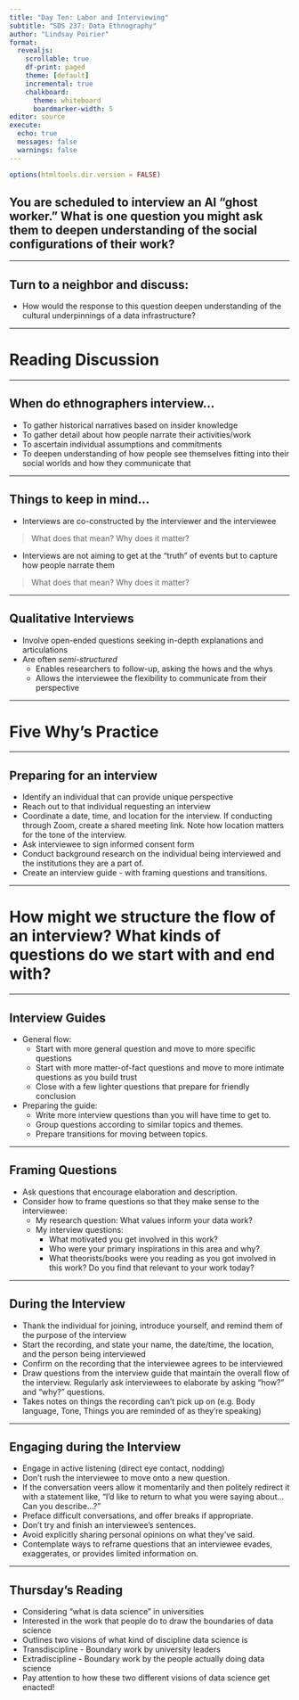 ```yaml
---
title: "Day Ten: Labor and Interviewing"
subtitle: "SDS 237: Data Ethnography"
author: "Lindsay Poirier"
format: 
  revealjs:
    scrollable: true
    df-print: paged
    theme: [default]
    incremental: true
    chalkboard:
      theme: whiteboard
      boardmarker-width: 5
editor: source
execute:
  echo: true
  messages: false
  warnings: false
---
```



```r
options(htmltools.dir.version = FALSE)
```

## You are scheduled to interview an AI "ghost worker." What is one question you might ask them to deepen understanding of the social configurations of their work?

---

## Turn to a neighbor and discuss:

- How would the response to this question deepen understanding of the cultural underpinnings of a data infrastructure?

---

# Reading Discussion

---

## When do ethnographers interview...

- To gather historical narratives based on insider knowledge 
- To gather detail about how people narrate their activities/work
- To ascertain individual assumptions and commitments
- To deepen understanding of how people see themselves fitting into their social worlds and how they communicate that

---

## Things to keep in mind...

- Interviews are co-constructed by the interviewer and the interviewee

> What does that mean? Why does it matter?

- Interviews are not aiming to get at the "truth" of events but to capture how people narrate them

> What does that mean? Why does it matter?



---

## Qualitative Interviews

- Involve open-ended questions seeking in-depth explanations and articulations
- Are often *semi-structured*
  - Enables researchers to follow-up, asking the hows and the whys
  - Allows the interviewee the flexibility to communicate from their perspective

---

# Five Why's Practice

---

## Preparing for an interview

- Identify an individual that can provide unique perspective 
- Reach out to that individual requesting an interview
- Coordinate a date, time, and location for the interview. If conducting through Zoom, create a shared meeting link. Note how location matters for the tone of the interview.
- Ask interviewee to sign informed consent form
- Conduct background research on the individual being interviewed and the institutions they are a part of. 
- Create an interview guide - with framing questions and transitions. 

---

# How might we structure the flow of an interview? What kinds of questions do we start with and end with?

---

## Interview Guides

- General flow:
  - Start with more general question and move to more specific questions
  - Start with more matter-of-fact questions and move to more intimate questions as you build trust 
  - Close with a few lighter questions that prepare for friendly conclusion
- Preparing the guide:
  - Write more interview questions than you will have time to get to.
  - Group questions according to similar topics and themes. 
  - Prepare transitions for moving between topics.

---

## Framing Questions

- Ask questions that encourage elaboration and description.
- Consider how to frame questions so that they make sense to the interviewee:
  - My research question: What values inform your data work?
  - My interview questions: 
    - What motivated you get involved in this work? 
    - Who were your primary inspirations in this area and why?
    - What theorists/books were you reading as you got involved in this work? Do you find that relevant to your work today?

---

## During the Interview

- Thank the individual for joining, introduce yourself, and remind them of the purpose of the interview
- Start the recording, and state your name, the date/time, the location, and the person being interviewed
- Confirm on the recording that the interviewee agrees to be interviewed
- Draw questions from the interview guide that maintain the overall flow of the interview. Regularly ask interviewees to elaborate by asking "how?" and "why?" questions. 
- Takes notes on things the recording can't pick up on (e.g. Body language, Tone, Things you are reminded of as they're speaking) 

---

## Engaging during the Interview

- Engage in active listening (direct eye contact, nodding)
- Don’t rush the interviewee to move onto a new question.
- If the conversation veers allow it momentarily and then politely redirect it with a statement like, "I'd like to return to what you were saying about… Can you describe…?"
- Preface difficult conversations, and offer breaks if appropriate. 
- Don’t try and finish an interviewee's sentences. 
- Avoid explicitly sharing personal opinions on what they've said.
- Contemplate ways to reframe questions that an interviewee evades, exaggerates, or provides limited information on.

---

## Thursday's Reading

-   Considering "what is data science" in universities
-   Interested in the work that people do to draw the boundaries of data science
-   Outlines two visions of what kind of discipline data science is
  -   Transdiscipline
    -   Boundary work by university leaders
  -   Extradiscipline
    -   Boundary work by the people actually doing data science
-   Pay attention to how these two different visions of data science get enacted!

  

